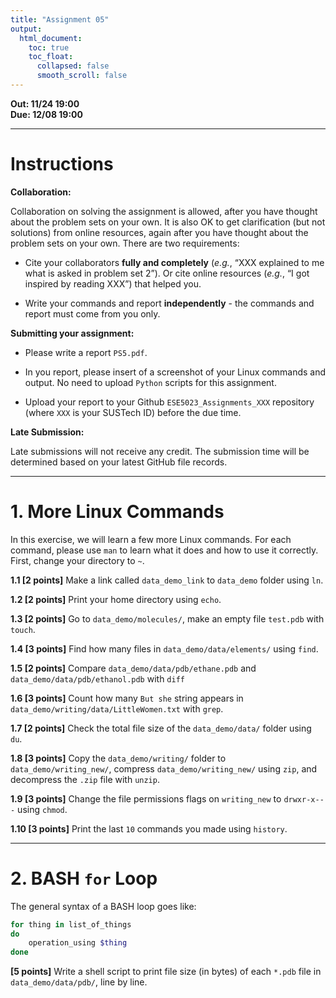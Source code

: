 ---
title: "Assignment 05"
output:
  html_document:
    toc: true
    toc_float:
      collapsed: false
      smooth_scroll: false
---

**Out: 11/24 19:00 **  
**Due: 12/08 19:00 **  

***

# Instructions  

**Collaboration:**  

Collaboration on solving the assignment is allowed, after you have thought about the problem sets on your own. It is also OK to get clarification (but not solutions) from online resources, again after you have thought about the problem sets on your own. There are two requirements: 

* Cite your collaborators **fully and completely** (*e.g.*, "XXX explained to me what is asked in problem set 2"). Or cite online resources (*e.g.*, "I got inspired by reading XXX") that helped you.

* Write your commands and report **independently** - the commands and report must come from you only.

**Submitting your assignment:**  

* Please write a report `PS5.pdf`. 

* In you report, please insert of a screenshot of your Linux commands and output. No need to upload `Python` scripts for this assignment.

* Upload your report to your Github `ESE5023_Assignments_XXX` repository (where `XXX` is your SUSTech ID) before the due time.

**Late Submission:**   

Late submissions will not receive any credit. The submission time will be determined based on your latest GitHub file records.

***

# 1. More Linux Commands

In this exercise, we will learn a few more Linux commands. For each command, please use `man` to learn what it does and how to use it correctly. First, change your directory to `~`.

**1.1 [2 points]** Make a link called `data_demo_link` to `data_demo` folder using `ln`.

**1.2 [2 points]** Print your home directory using `echo`.

**1.3 [2 points]** Go to `data_demo/molecules/`, make an empty file `test.pdb` with `touch`.

**1.4 [3 points]** Find how many files in `data_demo/data/elements/` using `find`.

**1.5 [2 points]** Compare `data_demo/data/pdb/ethane.pdb` and `data_demo/data/pdb/ethanol.pdb` with `diff`

**1.6 [3 points]** Count how many `But she` string appears in `data_demo/writing/data/LittleWomen.txt` with `grep`.

**1.7 [2 points]** Check the total file size of the `data_demo/data/` folder using `du`.

**1.8 [3 points]** Copy the `data_demo/writing/` folder to `data_demo/writing_new/`, compress `data_demo/writing_new/` using `zip`, and decompress the `.zip` file with `unzip`.

**1.9 [3 points]** Change the file permissions flags on `writing_new` to `drwxr-x---` using `chmod`.

**1.10 [3 points]** Print the last `10` commands you made using `history`.

***

# 2. BASH `for` Loop

The general syntax of a BASH loop goes like:

```{bash, eval=F}
for thing in list_of_things
do
    operation_using $thing
done
```

**[5 points]** Write a shell script to print file size (in bytes) of each `*.pdb` file in `data_demo/data/pdb/`, line by line.

